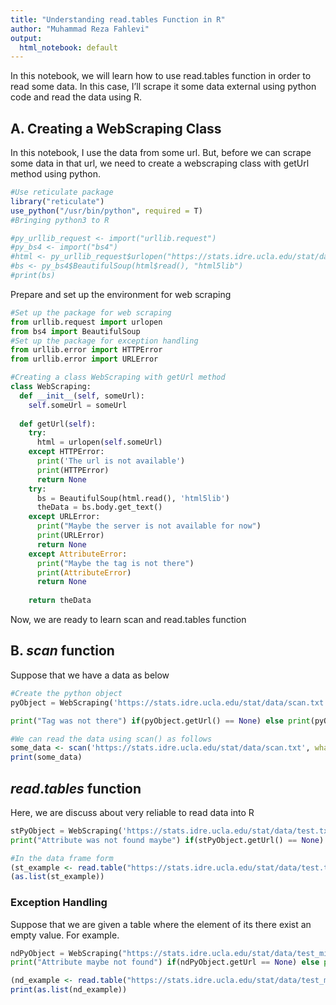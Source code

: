 ```yaml
---
title: "Understanding read.tables Function in R"
author: "Muhammad Reza Fahlevi"
output:
  html_notebook: default
---
```

In this notebook, we will learn how to use read.tables function in order to read some data. In this case, I'll scrape it some data external using python code and read the data using R.

## A. Creating a WebScraping Class
In this notebook, I use the data from some url. But, before we can scrape some data in that url, we need to create a webscraping class with getUrl method using python.

```r
#Use reticulate package
library("reticulate")
use_python("/usr/bin/python", required = T)
#Bringing python3 to R

#py_urllib_request <- import("urllib.request")
#py_bs4 <- import("bs4")
#html <- py_urllib_request$urlopen("https://stats.idre.ucla.edu/stat/data/test.txt")
#bs <- py_bs4$BeautifulSoup(html$read(), "html5lib")
#print(bs)

```
Prepare and set up the environment for web scraping
```python
#Set up the package for web scraping
from urllib.request import urlopen
from bs4 import BeautifulSoup
#Set up the package for exception handling
from urllib.error import HTTPError
from urllib.error import URLError

#Creating a class WebScraping with getUrl method
class WebScraping:
  def __init__(self, someUrl):
    self.someUrl = someUrl
  
  def getUrl(self):
    try:
      html = urlopen(self.someUrl)
    except HTTPError:
      print('The url is not available')
      print(HTTPError)
      return None
    try:
      bs = BeautifulSoup(html.read(), 'html5lib')
      theData = bs.body.get_text()
    except URLError:
      print("Maybe the server is not available for now")
      print(URLError)
      return None
    except AttributeError:
      print("Maybe the tag is not there")
      print(AttributeError)
      return None
    
    return theData
```
Now, we are ready to learn scan and read.tables function

## B. $scan$ function
Suppose that we have a data as below
```python
#Create the python object
pyObject = WebScraping('https://stats.idre.ucla.edu/stat/data/scan.txt')
```
```python
print("Tag was not there") if(pyObject.getUrl() == None) else print(pyObject.getUrl())
```
```r
#We can read the data using scan() as follows
some_data <- scan('https://stats.idre.ucla.edu/stat/data/scan.txt', what=list(age=0, names=""))
print(some_data)
```
## $read.tables$ function
Here, we are discuss about very reliable to read data into R
```python
stPyObject = WebScraping('https://stats.idre.ucla.edu/stat/data/test.txt')
print("Attribute was not found maybe") if(stPyObject.getUrl() == None) else print(stPyObject.getUrl())
```

```r
#In the data frame form
(st_example <- read.table("https://stats.idre.ucla.edu/stat/data/test.txt", header = TRUE))
(as.list(st_example))
```
### Exception Handling
Suppose that we are given a table where the element of its there exist an empty value. For example.
```python
ndPyObject = WebScraping("https://stats.idre.ucla.edu/stat/data/test_missing_comma.txt")
print("Attribute maybe not found") if(ndPyObject.getUrl == None) else print(ndPyObject.getUrl())
```
```r
(nd_example <- read.table("https://stats.idre.ucla.edu/stat/data/test_missing_comma.txt", header=TRUE, sep=","))
print(as.list(nd_example))
```

